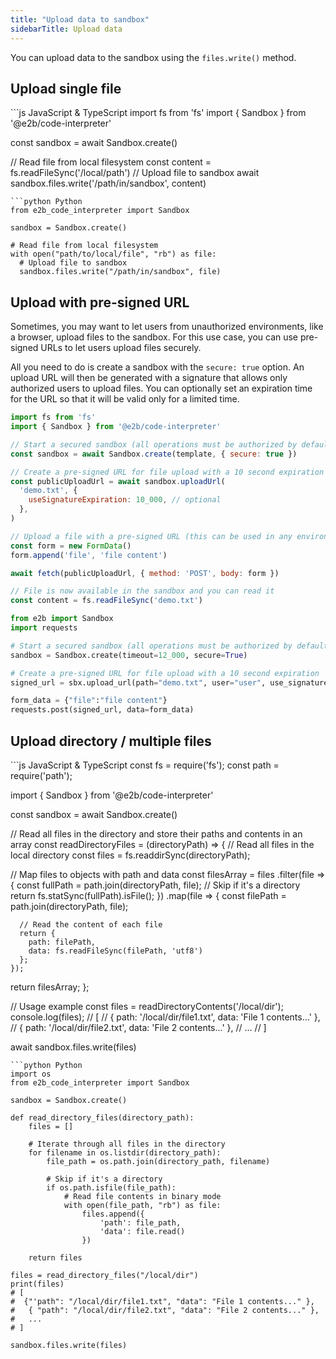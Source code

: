 ```yaml
---
title: "Upload data to sandbox"
sidebarTitle: Upload data
---
```


You can upload data to the sandbox using the `files.write()` method.

## Upload single file

<CodeGroup>
```js JavaScript & TypeScript
import fs from 'fs'
import { Sandbox } from '@e2b/code-interpreter'

const sandbox = await Sandbox.create()

// Read file from local filesystem
const content = fs.readFileSync('/local/path')
// Upload file to sandbox
await sandbox.files.write('/path/in/sandbox', content)
```
```python Python
from e2b_code_interpreter import Sandbox

sandbox = Sandbox.create()

# Read file from local filesystem
with open("path/to/local/file", "rb") as file:
  # Upload file to sandbox
  sandbox.files.write("/path/in/sandbox", file)
```
</CodeGroup>

## Upload with pre-signed URL

Sometimes, you may want to let users from unauthorized environments, like a browser, upload files to the sandbox.
For this use case, you can use pre-signed URLs to let users upload files securely.

All you need to do is create a sandbox with the `secure: true` option. An upload URL will then be generated with a signature that allows only authorized users to upload files.
You can optionally set an expiration time for the URL so that it will be valid only for a limited time.
<CodeGroup>
```js JavaScript & TypeScript
import fs from 'fs'
import { Sandbox } from '@e2b/code-interpreter'

// Start a secured sandbox (all operations must be authorized by default)
const sandbox = await Sandbox.create(template, { secure: true })

// Create a pre-signed URL for file upload with a 10 second expiration
const publicUploadUrl = await sandbox.uploadUrl(
  'demo.txt', {
    useSignatureExpiration: 10_000, // optional
  },
)

// Upload a file with a pre-signed URL (this can be used in any environment, such as a browser)
const form = new FormData()
form.append('file', 'file content')

await fetch(publicUploadUrl, { method: 'POST', body: form })

// File is now available in the sandbox and you can read it
const content = fs.readFileSync('demo.txt')
```
```python Python
from e2b import Sandbox
import requests

# Start a secured sandbox (all operations must be authorized by default)
sandbox = Sandbox.create(timeout=12_000, secure=True)

# Create a pre-signed URL for file upload with a 10 second expiration
signed_url = sbx.upload_url(path="demo.txt", user="user", use_signature_expiration=10_000)

form_data = {"file":"file content"}
requests.post(signed_url, data=form_data)
```
</CodeGroup>

## Upload directory / multiple files

<CodeGroup>
```js JavaScript & TypeScript
const fs = require('fs');
const path = require('path');

import { Sandbox } from '@e2b/code-interpreter'

const sandbox = await Sandbox.create()

// Read all files in the directory and store their paths and contents in an array
const readDirectoryFiles = (directoryPath) => {
  // Read all files in the local directory
  const files = fs.readdirSync(directoryPath);

  // Map files to objects with path and data
  const filesArray = files
    .filter(file => {
      const fullPath = path.join(directoryPath, file);
      // Skip if it's a directory
      return fs.statSync(fullPath).isFile();
    })
    .map(file => {
      const filePath = path.join(directoryPath, file);
    
      // Read the content of each file
      return {
        path: filePath,
        data: fs.readFileSync(filePath, 'utf8')
      };
    });

  return filesArray;
};

// Usage example
const files = readDirectoryContents('/local/dir');
console.log(files); 
// [
//   { path: '/local/dir/file1.txt', data: 'File 1 contents...' },
//   { path: '/local/dir/file2.txt', data: 'File 2 contents...' },
//   ...
// ]

await sandbox.files.write(files)
```
```python Python
import os
from e2b_code_interpreter import Sandbox

sandbox = Sandbox.create()

def read_directory_files(directory_path):
    files = []
    
    # Iterate through all files in the directory
    for filename in os.listdir(directory_path):
        file_path = os.path.join(directory_path, filename)
        
        # Skip if it's a directory
        if os.path.isfile(file_path):
            # Read file contents in binary mode
            with open(file_path, "rb") as file:
                files.append({
                    'path': file_path,
                    'data': file.read()
                })
    
    return files

files = read_directory_files("/local/dir")
print(files)
# [
#  {"'path": "/local/dir/file1.txt", "data": "File 1 contents..." },
#   { "path": "/local/dir/file2.txt", "data": "File 2 contents..." },
#   ...
# ]

sandbox.files.write(files)
```
</CodeGroup>